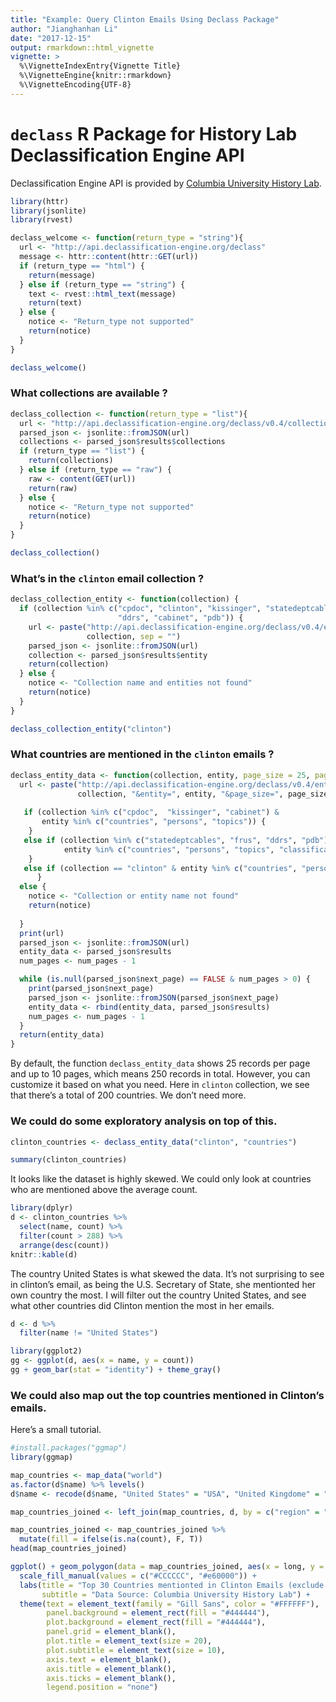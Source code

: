 ```yaml
---
title: "Example: Query Clinton Emails Using Declass Package"
author: "Jianghanhan Li"
date: "2017-12-15"
output: rmarkdown::html_vignette
vignette: >
  %\VignetteIndexEntry{Vignette Title}
  %\VignetteEngine{knitr::rmarkdown}
  %\VignetteEncoding{UTF-8}
---
```


# `declass` R Package for History Lab Declassification Engine API 

Declassification Engine API is provided by [Columbia University History Lab](http://www.history-lab.org/). 

```r
library(httr)
library(jsonlite)
library(rvest)
```


```r
declass_welcome <- function(return_type = "string"){
  url <- "http://api.declassification-engine.org/declass"
  message <- httr::content(httr::GET(url))
  if (return_type == "html") {
    return(message)
  } else if (return_type == "string") {
    text <- rvest::html_text(message)
    return(text)
  } else {
    notice <- "Return_type not supported"
    return(notice)
  }
}
```

```r
declass_welcome()
```

### What collections are available ? 

```r
declass_collection <- function(return_type = "list"){
  url <- "http://api.declassification-engine.org/declass/v0.4/collections"
  parsed_json <- jsonlite::fromJSON(url)
  collections <- parsed_json$results$collections
  if (return_type == "list") {
    return(collections)
  } else if (return_type == "raw") {
    raw <- content(GET(url))
    return(raw)
  } else {
    notice <- "Return_type not supported"
    return(notice)
  }
}
```

```r
declass_collection()
```

### What's in the `clinton` email collection ?

```r
declass_collection_entity <- function(collection) {
  if (collection %in% c("cpdoc", "clinton", "kissinger", "statedeptcables", "frus", 
                        "ddrs", "cabinet", "pdb")) {
    url <- paste("http://api.declassification-engine.org/declass/v0.4/entity_info/?collection=", 
                 collection, sep = "")
    parsed_json <- jsonlite::fromJSON(url)
    collection <- parsed_json$results$entity
    return(collection)
  } else {
    notice <- "Collection name and entities not found"
    return(notice)
  }
}

```


```r
declass_collection_entity("clinton")
```

### What countries are mentioned in the `clinton` emails ? 

```r
declass_entity_data <- function(collection, entity, page_size = 25, page = 1, num_pages = 10) {
  url <- paste("http://api.declassification-engine.org/declass/v0.4/entity_info/?collection=",
               collection, "&entity=", entity, "&page_size=", page_size, "&page=", page, sep = "")
  
   if (collection %in% c("cpdoc",  "kissinger", "cabinet") & 
       entity %in% c("countries", "persons", "topics")) {
    }
   else if (collection %in% c("statedeptcables", "frus", "ddrs", "pdb") & 
            entity %in% c("countries", "persons", "topics", "classifications")) {
    }
   else if (collection == "clinton" & entity %in% c("countries", "persons", "classifications")) {
      } 
  else {
    notice <- "Collection or entity name not found"
    return(notice)
    
  }
  print(url)
  parsed_json <- jsonlite::fromJSON(url)
  entity_data <- parsed_json$results
  num_pages <- num_pages - 1

  while (is.null(parsed_json$next_page) == FALSE & num_pages > 0) {
    print(parsed_json$next_page)
    parsed_json <- jsonlite::fromJSON(parsed_json$next_page)
    entity_data <- rbind(entity_data, parsed_json$results)
    num_pages <- num_pages - 1
  }
  return(entity_data)
}

```

By default, the function `declass_entity_data` shows 25 records per page and up to 10 pages, which means 250 records in total. However, you can customize it based on what you need. Here in `clinton` collection, we see that there's a total of 200 countries. We don't need more. 

### We could do some exploratory analysis on top of this. 

```r
clinton_countries <- declass_entity_data("clinton", "countries")
```

```r
summary(clinton_countries)
```

It looks like the dataset is highly skewed. We could only look at countries who are mentioned above the average count. 

```r
library(dplyr)
d <- clinton_countries %>% 
  select(name, count) %>% 
  filter(count > 288) %>% 
  arrange(desc(count))
knitr::kable(d)
```

The country United States is what skewed the data. It's not surprising to see in clinton's email, as being the U.S. Secretary of State, she mentionted her own country the most. I will filter out the country United States, and see what other countries did Clinton mention the most in her emails. 

```r
d <- d %>% 
  filter(name != "United States")
```

```r
library(ggplot2)
gg <- ggplot(d, aes(x = name, y = count))
gg + geom_bar(stat = "identity") + theme_gray()
```

### We could also map out the top countries mentioned in Clinton's emails. 

Here's a small tutorial. 

```r
#install.packages("ggmap")
library(ggmap)
```

```r
map_countries <- map_data("world")
as.factor(d$name) %>% levels()
d$name <- recode(d$name, "United States" = "USA", "United Kingdome" = "UK")
```

```r
map_countries_joined <- left_join(map_countries, d, by = c("region" = "name"))
```

```r
map_countries_joined <- map_countries_joined %>% 
  mutate(fill = ifelse(is.na(count), F, T))
head(map_countries_joined)
```

```r
ggplot() + geom_polygon(data = map_countries_joined, aes(x = long, y = lat, group = group, fill = fill)) + 
  scale_fill_manual(values = c("#CCCCCC", "#e60000")) + 
  labs(title = "Top 30 Countries mentionted in Clinton Emails (exclude USA)", 
       subtitle = "Data Source: Columbia University History Lab") + 
  theme(text = element_text(family = "Gill Sans", color = "#FFFFFF"), 
        panel.background = element_rect(fill = "#444444"),
        plot.background = element_rect(fill = "#444444"),
        panel.grid = element_blank(),
        plot.title = element_text(size = 20),
        plot.subtitle = element_text(size = 10),
        axis.text = element_blank(),
        axis.title = element_blank(),
        axis.ticks = element_blank(),
        legend.position = "none")
```

